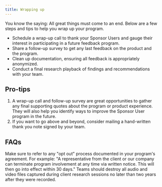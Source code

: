 ```yaml
---
title: Wrapping up
---
```

<PageDescription>

You know the saying: All great things must come to an end. Below are a few steps and tips to help you wrap up your program.
</PageDescription>

<Row className="bullets">
<Column colMd={7} colLg={7}>

- Schedule a wrap-up call to thank your Sponsor Users and gauge their interest in participating in a future feedback program.
- Share a follow-up survey to get any last feedback on the product and the program.
- Clean up documentation, ensuring all feedback is appropriately anonymized.
- Conduct a final research playback of findings and recommendations with your team.

</Column>
</Row>

## Pro-tips

1. A wrap-up call and follow-up survey are great opportunities to gather any final supporting quotes about the program or product experience. They will also help you identify ways to improve the Sponsor User program in the future.
2. If you want to go above and beyond, consider mailing a hand-written thank you note signed by your team.

## FAQs

<Row className="accordions">
<Column colMd={8} colLg={8}>

<Accordion>
  <AccordionItem
    className="bx--type-body-long-02"
    title="What do I do if a client decides they no longer wish to participate in my Sponsor User program or any in the future?"
  >
    Make sure to refer to any "opt out" process documented in your program's agreement. For example: "A representative from the client or our company can terminate program involvement at any time via written notice. This will then go into effect within 30 days."
  </AccordionItem>
</Accordion>

<Accordion>
  <AccordionItem
    className="bx--type-body-long-02"
    title="How long can I keep audio and video recordings of research sessions?"
  >
    Teams should destroy all audio and video files captured during
    client research sessions no later than two years after they were recorded.
  </AccordionItem>
</Accordion>

</Column>
</Row>

